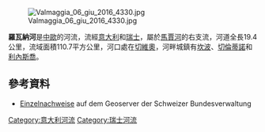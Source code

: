 {{Coord|46.30825|N|8.60987|E|display=title}}
[[Image:Valmaggia_06_giu_2016_4330.jpg|right]]

'''羅瓦納河'''是[[中歐|中歐]]的河流，流經[[意大利|意大利]]和[[瑞士|瑞士]]，屬於[[馬賈河|馬賈河]]的右支流，河道全長19.4公里，流域面積110.7平方公里，河口處在[[切維奧|切維奧]]，河畔城鎮有[[坎波_(提契諾州)|坎波]]、[[切倫蒂諾|切倫蒂諾]]和[[利內斯喬|利內斯喬]]。

==參考資料==
* [http://map.geo.admin.ch/ Einzelnachweise] {{Wayback|url=http://map.geo.admin.ch/ |date=20121015022745 }} auf dem Geoserver der Schweizer Bundesverwaltung

{{Italy-geo-stub}}
{{Switzerland-geo-stub}}
[[Category:意大利河流|Category:意大利河流]]
[[Category:瑞士河流|Category:瑞士河流]]